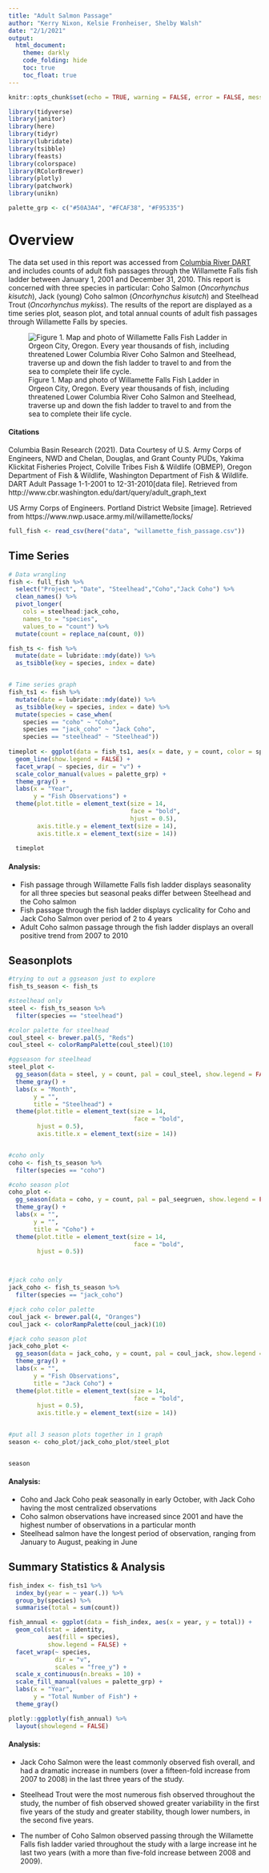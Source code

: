 ```yaml
---
title: "Adult Salmon Passage"
author: "Kerry Nixon, Kelsie Fronheiser, Shelby Walsh"
date: "2/1/2021"
output: 
  html_document:
    theme: darkly
    code_folding: hide
    toc: true
    toc_float: true
---
```


```r
knitr::opts_chunk$set(echo = TRUE, warning = FALSE, error = FALSE, message = FALSE)

library(tidyverse)
library(janitor)
library(here)
library(tidyr)
library(lubridate)
library(tsibble)
library(feasts)
library(colorspace)
library(RColorBrewer)
library(plotly)
library(patchwork)
library(unikn)

palette_grp <- c("#50A3A4", "#FCAF38", "#F95335")
```
# Overview {.tabset}


The data set used in this report was accessed from [Columbia River DART](http://www.cbr.washington.edu/dart) and includes counts of adult fish passages through the Willamette Falls fish ladder between January 1, 2001 and December 31, 2010. This report is concerned with three species in particular: Coho Salmon (*Oncorhynchus kisutch*), Jack (young) Coho salmon (*Oncorhynchus kisutch*) and Steelhead Trout (*Oncorhynchus mykiss*). The results of the report are displayed as a time series plot, season plot, and total annual counts of adult fish passages through Willamette Falls by species.

![Figure 1. Map and photo of Willamette Falls Fish Ladder in Orgeon City, Oregon. Every year thousands of fish, including threatened Lower Columbia River Coho Salmon and Steelhead, traverse up and down the fish ladder to travel to and from the sea to complete their life cycle. ](https://www.nwp.usace.army.mil/portals/24/images/Willamette_Falls_Locks_area_map.jpg?ver=2018-10-01-153840-817&timestamp=1538422736049)

#### Citations
Columbia Basin Research (2021). Data Courtesy of U.S. Army Corps of Engineers, NWD and Chelan, Douglas, and Grant County PUDs, Yakima Klickitat Fisheries Project, Colville Tribes Fish & Wildlife (OBMEP), Oregon Department of Fish & Wildlife, Washington Department of Fish & Wildlife. DART Adult Passage 1-1-2001 to 12-31-2010[data file]. Retrieved from
http://www.cbr.washington.edu/dart/query/adult_graph_text

US Army Corps of Engineers. Portland District Website [image]. Retrieved from https://www.nwp.usace.army.mil/willamette/locks/

```r
full_fish <- read_csv(here("data", "willamette_fish_passage.csv"))
```
## Time Series
```r

# Data wrangling
fish <- full_fish %>% 
  select("Project", "Date", "Steelhead","Coho","Jack Coho") %>% 
  clean_names() %>% 
  pivot_longer(
    cols = steelhead:jack_coho,
    names_to = "species",
    values_to = "count") %>% 
  mutate(count = replace_na(count, 0))

fish_ts <- fish %>% 
  mutate(date = lubridate::mdy(date)) %>% 
  as_tsibble(key = species, index = date)


# Time series graph
fish_ts1 <- fish %>% 
  mutate(date = lubridate::mdy(date)) %>% 
  as_tsibble(key = species, index = date) %>% 
  mutate(species = case_when(
    species == "coho" ~ "Coho",
    species == "jack_coho" ~ "Jack Coho",
    species == "steelhead" ~ "Steelhead"))
  
timeplot <- ggplot(data = fish_ts1, aes(x = date, y = count, color = species)) +
  geom_line(show.legend = FALSE) +
  facet_wrap( ~ species, dir = "v") +
  scale_color_manual(values = palette_grp) +
  theme_gray() +
  labs(x = "Year",
       y = "Fish Observations") +
  theme(plot.title = element_text(size = 14,
                                  face = "bold",
                                  hjust = 0.5),
        axis.title.y = element_text(size = 14),
        axis.title.x = element_text(size = 14))
  
  timeplot

```



#### Analysis:
- Fish passage through Willamette Falls fish ladder displays seasonality for all three species but seasonal peaks differ between Steelhead and the Coho salmon
- Fish passage through the fish ladder displays cyclicality for Coho and Jack Coho Salmon over period of 2 to 4 years
- Adult Coho salmon passage through the fish ladder displays an overall positive trend from 2007 to 2010

## Seasonplots
```r
#trying to out a ggseason just to explore
fish_ts_season <- fish_ts

#steelhead only
steel <- fish_ts_season %>% 
  filter(species == "steelhead")

#color palette for steelhead
coul_steel <- brewer.pal(5, "Reds")
coul_steel <- colorRampPalette(coul_steel)(10)

#ggseason for steelhead
steel_plot <- 
  gg_season(data = steel, y = count, pal = coul_steel, show.legend = FALSE) +
  theme_gray() +
  labs(x = "Month",
       y = "", 
       title = "Steelhead") +
  theme(plot.title = element_text(size = 14,
                                   face = "bold",
        hjust = 0.5),
        axis.title.x = element_text(size = 14))


#coho only
coho <- fish_ts_season %>% 
  filter(species == "coho") 

#coho season plot
coho_plot <- 
  gg_season(data = coho, y = count, pal = pal_seegruen, show.legend = FALSE) +
  theme_gray() +
  labs(x = "",
       y = "", 
       title = "Coho") +
  theme(plot.title = element_text(size = 14,
                                   face = "bold",
        hjust = 0.5))



#jack coho only
jack_coho <- fish_ts_season %>% 
  filter(species == "jack_coho") 

#jack coho color palette
coul_jack <- brewer.pal(4, "Oranges")
coul_jack <- colorRampPalette(coul_jack)(10)

#jack coho season plot
jack_coho_plot <- 
  gg_season(data = jack_coho, y = count, pal = coul_jack, show.legend = FALSE) +
  theme_gray() +
  labs(x = "",
       y = "Fish Observations", 
       title = "Jack Coho") +
  theme(plot.title = element_text(size = 14,
                                   face = "bold",
        hjust = 0.5),
        axis.title.y = element_text(size = 14)) 


#put all 3 season plots together in 1 graph
season <- coho_plot/jack_coho_plot/steel_plot


season
```



#### Analysis:
- Coho and Jack Coho peak seasonally in early October, with Jack Coho having the most centralized observations
- Coho salmon observations have increased since 2001 and have the highest number of observations in a particular month
- Steelhead salmon have the longest period of observation, ranging from January to August, peaking in June



## Summary Statistics & Analysis


```r
fish_index <- fish_ts1 %>% 
  index_by(year = ~ year(.)) %>% 
  group_by(species) %>% 
  summarise(total = sum(count)) 

fish_annual <- ggplot(data = fish_index, aes(x = year, y = total)) +
  geom_col(stat = identity, 
           aes(fill = species),
           show.legend = FALSE) +
  facet_wrap(~ species,
             dir = "v",
             scales = "free_y") +
  scale_x_continuous(n.breaks = 10) +
  scale_fill_manual(values = palette_grp) +
  labs(x = "Year",
       y = "Total Number of Fish") +
  theme_gray()

plotly::ggplotly(fish_annual) %>% 
  layout(showlegend = FALSE)

```





#### Analysis:

- Jack Coho Salmon were the least commonly observed fish overall, and had a dramatic increase in numbers (over a fifteen-fold increase from 2007 to 2008) in the last three years of the study.

- Steelhead Trout were the most numerous fish observed throughout the study, the number of fish observed showed greater variability in the first five years of the study and greater stability, though lower numbers, in the second five years.

- The number of Coho Salmon observed passing through the Willamette Falls fish ladder varied throughout the study with a large increase int he last two years (with a more than five-fold increase between 2008 and 2009).



